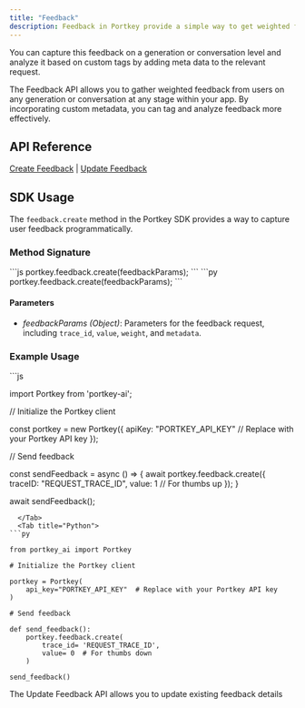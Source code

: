 ```yaml
---
title: "Feedback"
description: Feedback in Portkey provide a simple way to get weighted feedback from customers on any request you served, at any stage in your app.
---
```


You can capture this feedback on a generation or conversation level and analyze it based on custom tags by adding meta data to the relevant request.

The Feedback API allows you to gather weighted feedback from users on any generation or conversation at any stage within your app. By incorporating custom metadata, you can tag and analyze feedback more effectively.

## API Reference

[Create Feedback](/docs/portkey-endpoints/feedback/create-feedback) | [Update Feedback](/docs/portkey-endpoints/feedback/update-feedback)

## SDK Usage

The `feedback.create` method in the Portkey SDK provides a way to capture user feedback programmatically.

### Method Signature

<Tabs>
  <Tab title="NodeJS">
```js
portkey.feedback.create(feedbackParams);
```
  </Tab>
  <Tab title="Python">
```py
portkey.feedback.create(feedbackParams);
```
</Tab>
</Tabs>

#### Parameters

* _feedbackParams (Object)_: Parameters for the feedback request, including `trace_id`, `value`, `weight`, and `metadata`.

### Example Usage

<Tabs>
  <Tab title="NodeJS">
```js

import Portkey from 'portkey-ai';

// Initialize the Portkey client

const portkey = new Portkey({
    apiKey: "PORTKEY_API_KEY"  // Replace with your Portkey API key
});

// Send feedback

const sendFeedback = async () => {
    await portkey.feedback.create({
        traceID: "REQUEST_TRACE_ID",
        value: 1  // For thumbs up
    });
}

await sendFeedback();
```
  </Tab>
  <Tab title="Python">
```py

from portkey_ai import Portkey

# Initialize the Portkey client

portkey = Portkey(
    api_key="PORTKEY_API_KEY"  # Replace with your Portkey API key
)

# Send feedback

def send_feedback():
    portkey.feedback.create(
        trace_id= 'REQUEST_TRACE_ID',
        value= 0  # For thumbs down
    )

send_feedback()
```
</Tab>
</Tabs>


The Update Feedback API allows you to update existing feedback details
